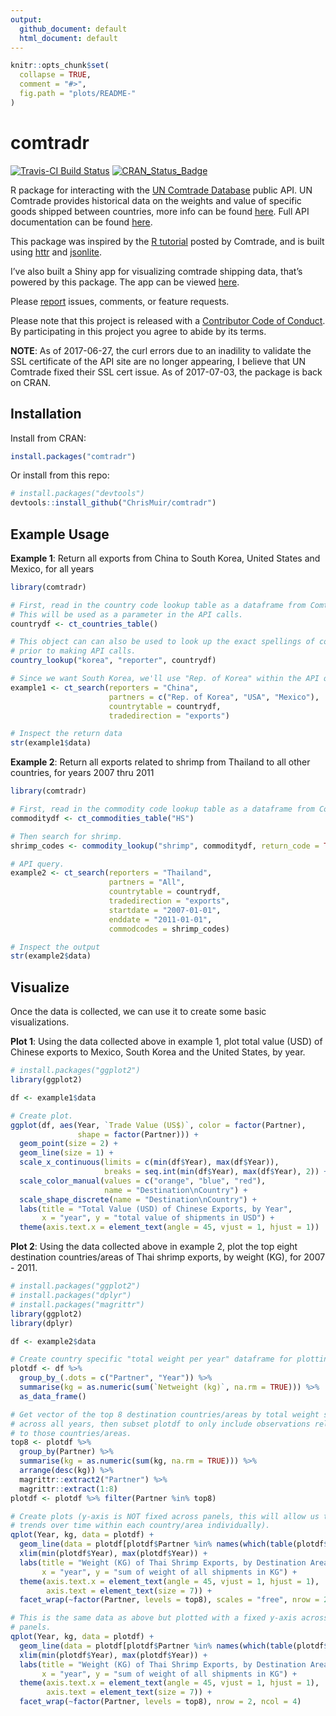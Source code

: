 ```yaml
---
output:
  github_document: default
  html_document: default
---
```


<!-- README.md is generated from README.Rmd. Please edit that file -->

```r
knitr::opts_chunk$set(
  collapse = TRUE, 
  comment = "#>", 
  fig.path = "plots/README-"
)
```

comtradr
=======

[![Travis-CI Build Status](https://travis-ci.org/ChrisMuir/comtradr.svg?branch=master)](https://travis-ci.org/ChrisMuir/comtradr)
[![CRAN_Status_Badge](http://www.r-pkg.org/badges/version/comtradr)](http://cran.r-project.org/package=comtradr)

R package for interacting with the [UN Comtrade Database](https://comtrade.un.org/data/) public API. UN Comtrade provides historical data on the weights and value of 
specific goods shipped between countries, more info can be found [here](https://comtrade.un.org/). Full API documentation can be found 
[here](https://comtrade.un.org/data/doc/api/).

This package was inspired by the [R tutorial](https://comtrade.un.org/data/Doc/api/ex/r) posted by Comtrade, and is built using
[httr](https://CRAN.R-project.org/package=httr) and [jsonlite](https://CRAN.R-project.org/package=jsonlite).

I've also built a Shiny app for visualizing comtrade shipping data, that's powered by this package. The app can be viewed [here](https://chrismuir.shinyapps.io/comtrade_plot_shinyapp/).

Please [report](https://github.com/ChrisMuir/comtradr/issues) issues, comments, or feature requests.

Please note that this project is released with a [Contributor Code of Conduct](CONDUCT.md). By participating in this project you agree to abide by its terms.

**NOTE**: As of 2017-06-27, the curl errors due to an inadility to validate the SSL certificate of the API site are no longer appearing, I believe that UN Comtrade fixed their SSL cert issue. As of 2017-07-03, the package is back on CRAN.

## Installation

Install from CRAN:
```r
install.packages("comtradr")
```

Or install from this repo:
```r
# install.packages("devtools")
devtools::install_github("ChrisMuir/comtradr")
```

## Example Usage

**Example 1**: Return all exports from China to South Korea, United States and Mexico, for all years

```r
library(comtradr)

# First, read in the country code lookup table as a dataframe from Comtrade. 
# This will be used as a parameter in the API calls.
countrydf <- ct_countries_table()

# This object can can also be used to look up the exact spellings of countries 
# prior to making API calls.
country_lookup("korea", "reporter", countrydf)

# Since we want South Korea, we'll use "Rep. of Korea" within the API query.
example1 <- ct_search(reporters = "China", 
                      partners = c("Rep. of Korea", "USA", "Mexico"), 
                      countrytable = countrydf, 
                      tradedirection = "exports")

# Inspect the return data
str(example1$data)
```

**Example 2**: Return all exports related to shrimp from Thailand to all other countries, for years 2007 thru 2011

```r
library(comtradr)

# First, read in the commodity code lookup table as a dataframe from Comtrade.
commoditydf <- ct_commodities_table("HS")

# Then search for shrimp.
shrimp_codes <- commodity_lookup("shrimp", commoditydf, return_code = TRUE, return_char = TRUE)

# API query.
example2 <- ct_search(reporters = "Thailand", 
                      partners = "All", 
                      countrytable = countrydf, 
                      tradedirection = "exports", 
                      startdate = "2007-01-01", 
                      enddate = "2011-01-01", 
                      commodcodes = shrimp_codes)

# Inspect the output
str(example2$data)
```

## Visualize

Once the data is collected, we can use it to create some basic visualizations.

**Plot 1**: Using the data collected above in example 1, plot total value (USD) of Chinese exports to Mexico, South Korea and the United States, by year.

```r
# install.packages("ggplot2")
library(ggplot2)

df <- example1$data

# Create plot.
ggplot(df, aes(Year, `Trade Value (US$)`, color = factor(Partner), 
               shape = factor(Partner))) +
  geom_point(size = 2) +
  geom_line(size = 1) +
  scale_x_continuous(limits = c(min(df$Year), max(df$Year)), 
                     breaks = seq.int(min(df$Year), max(df$Year), 2)) +
  scale_color_manual(values = c("orange", "blue", "red"), 
                     name = "Destination\nCountry") +
  scale_shape_discrete(name = "Destination\nCountry") +
  labs(title = "Total Value (USD) of Chinese Exports, by Year",
       x = "year", y = "total value of shipments in USD") +
  theme(axis.text.x = element_text(angle = 45, vjust = 1, hjust = 1))
```

**Plot 2**: Using the data collected above in example 2, plot the top eight destination countries/areas of Thai shrimp exports, by weight (KG), for 2007 - 2011.

```r
# install.packages("ggplot2")
# install.packages("dplyr")
# install.packages("magrittr")
library(ggplot2)
library(dplyr)

df <- example2$data

# Create country specific "total weight per year" dataframe for plotting.
plotdf <- df %>% 
  group_by_(.dots = c("Partner", "Year")) %>% 
  summarise(kg = as.numeric(sum(`Netweight (kg)`, na.rm = TRUE))) %>% 
  as_data_frame()

# Get vector of the top 8 destination countries/areas by total weight shipped 
# across all years, then subset plotdf to only include observations related 
# to those countries/areas.
top8 <- plotdf %>% 
  group_by(Partner) %>% 
  summarise(kg = as.numeric(sum(kg, na.rm = TRUE))) %>% 
  arrange(desc(kg)) %>% 
  magrittr::extract2("Partner") %>% 
  magrittr::extract(1:8)
plotdf <- plotdf %>% filter(Partner %in% top8)

# Create plots (y-axis is NOT fixed across panels, this will allow us to ID 
# trends over time within each country/area individually).
qplot(Year, kg, data = plotdf) + 
  geom_line(data = plotdf[plotdf$Partner %in% names(which(table(plotdf$Partner) > 1)), ]) + 
  xlim(min(plotdf$Year), max(plotdf$Year)) + 
  labs(title = "Weight (KG) of Thai Shrimp Exports, by Destination Area, 2007 - 2011", 
       x = "year", y = "sum of weight of all shipments in KG") + 
  theme(axis.text.x = element_text(angle = 45, vjust = 1, hjust = 1), 
        axis.text = element_text(size = 7)) + 
  facet_wrap(~factor(Partner, levels = top8), scales = "free", nrow = 2, ncol = 4)

# This is the same data as above but plotted with a fixed y-axis across all 
# panels.
qplot(Year, kg, data = plotdf) + 
  geom_line(data = plotdf[plotdf$Partner %in% names(which(table(plotdf$Partner) > 1)), ]) + 
  xlim(min(plotdf$Year), max(plotdf$Year)) + 
  labs(title = "Weight (KG) of Thai Shrimp Exports, by Destination Area, 2007 - 2011", 
       x = "year", y = "sum of weight of all shipments in KG") + 
  theme(axis.text.x = element_text(angle = 45, vjust = 1, hjust = 1), 
        axis.text = element_text(size = 7)) + 
  facet_wrap(~factor(Partner, levels = top8), nrow = 2, ncol = 4)
```
